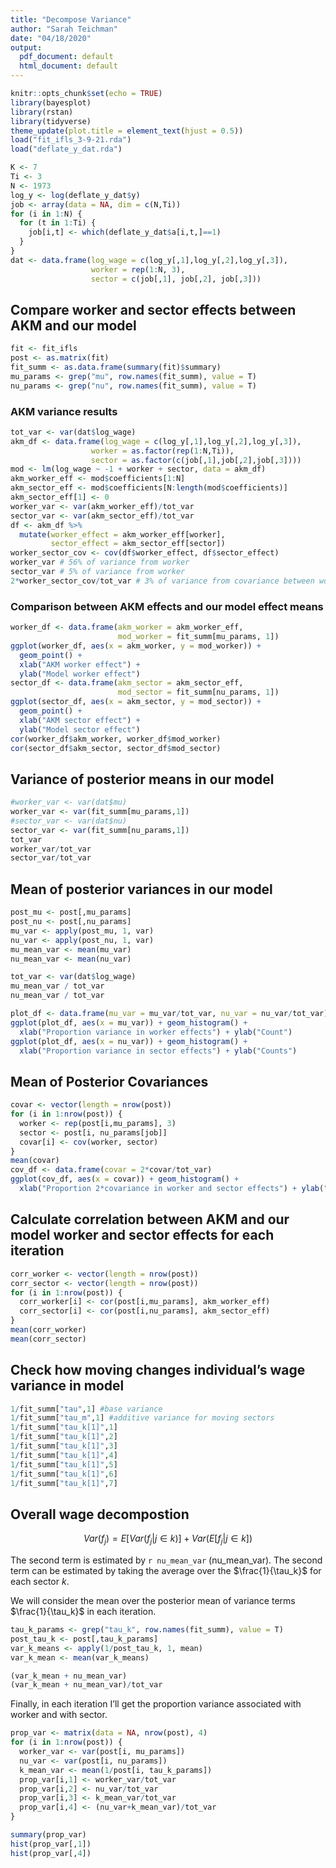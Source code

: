 ```yaml
---
title: "Decompose Variance"
author: "Sarah Teichman"
date: "04/18/2020"
output:
  pdf_document: default
  html_document: default
---
```


```r
knitr::opts_chunk$set(echo = TRUE)
library(bayesplot)
library(rstan)
library(tidyverse)
theme_update(plot.title = element_text(hjust = 0.5))
load("fit_ifls_3-9-21.rda")
load("deflate_y_dat.rda")
```

```r
K <- 7
Ti <- 3
N <- 1973
log_y <- log(deflate_y_dat$y)
job <- array(data = NA, dim = c(N,Ti))
for (i in 1:N) {
  for (t in 1:Ti) {
    job[i,t] <- which(deflate_y_dat$a[i,t,]==1)
  }
}
dat <- data.frame(log_wage = c(log_y[,1],log_y[,2],log_y[,3]),
                  worker = rep(1:N, 3),
                  sector = c(job[,1], job[,2], job[,3]))
```

## Compare worker and sector effects between AKM and our model 

```r
fit <- fit_ifls
post <- as.matrix(fit)
fit_summ <- as.data.frame(summary(fit)$summary)
mu_params <- grep("mu", row.names(fit_summ), value = T)
nu_params <- grep("nu", row.names(fit_summ), value = T)
```

### AKM variance results 

```r
tot_var <- var(dat$log_wage)
akm_df <- data.frame(log_wage = c(log_y[,1],log_y[,2],log_y[,3]),
                  worker = as.factor(rep(1:N,Ti)),
                  sector = as.factor(c(job[,1],job[,2],job[,3])))
mod <- lm(log_wage ~ -1 + worker + sector, data = akm_df)
akm_worker_eff <- mod$coefficients[1:N]
akm_sector_eff <- mod$coefficients[N:length(mod$coefficients)]
akm_sector_eff[1] <- 0 
worker_var <- var(akm_worker_eff)/tot_var
sector_var <- var(akm_sector_eff)/tot_var
df <- akm_df %>%
  mutate(worker_effect = akm_worker_eff[worker],
         sector_effect = akm_sector_eff[sector])
worker_sector_cov <- cov(df$worker_effect, df$sector_effect)
worker_var # 56% of variance from worker
sector_var # 5% of variance from worker
2*worker_sector_cov/tot_var # 3% of variance from covariance between worker and sector 
```

### Comparison between AKM effects and our model effect means

```r
worker_df <- data.frame(akm_worker = akm_worker_eff,
                        mod_worker = fit_summ[mu_params, 1])
ggplot(worker_df, aes(x = akm_worker, y = mod_worker)) +
  geom_point() + 
  xlab("AKM worker effect") + 
  ylab("Model worker effect")
sector_df <- data.frame(akm_sector = akm_sector_eff,
                        mod_sector = fit_summ[nu_params, 1])
ggplot(sector_df, aes(x = akm_sector, y = mod_sector)) +
  geom_point() + 
  xlab("AKM sector effect") + 
  ylab("Model sector effect")
cor(worker_df$akm_worker, worker_df$mod_worker)
cor(sector_df$akm_sector, sector_df$mod_sector)
```

## Variance of posterior means in our model

```r
#worker_var <- var(dat$mu)
worker_var <- var(fit_summ[mu_params,1])
#sector_var <- var(dat$nu)
sector_var <- var(fit_summ[nu_params,1])
tot_var
worker_var/tot_var
sector_var/tot_var
```

## Mean of posterior variances in our model 

```r
post_mu <- post[,mu_params]
post_nu <- post[,nu_params]
mu_var <- apply(post_mu, 1, var)
nu_var <- apply(post_nu, 1, var)
mu_mean_var <- mean(mu_var)
nu_mean_var <- mean(nu_var)
```

```r
tot_var <- var(dat$log_wage)
mu_mean_var / tot_var
nu_mean_var / tot_var 
```

```r
plot_df <- data.frame(mu_var = mu_var/tot_var, nu_var = nu_var/tot_var) 
ggplot(plot_df, aes(x = mu_var)) + geom_histogram() +
  xlab("Proportion variance in worker effects") + ylab("Count")
ggplot(plot_df, aes(x = nu_var)) + geom_histogram() +
  xlab("Proportion variance in sector effects") + ylab("Counts")
```

## Mean of Posterior Covariances

```r
covar <- vector(length = nrow(post))
for (i in 1:nrow(post)) {
  worker <- rep(post[i,mu_params], 3)
  sector <- post[i, nu_params[job]]
  covar[i] <- cov(worker, sector)
}
mean(covar)
cov_df <- data.frame(covar = 2*covar/tot_var) 
ggplot(cov_df, aes(x = covar)) + geom_histogram() +
  xlab("Proportion 2*covariance in worker and sector effects") + ylab("Count")
```

## Calculate correlation between AKM and our model worker and sector effects for each iteration

```r
corr_worker <- vector(length = nrow(post))
corr_sector <- vector(length = nrow(post))
for (i in 1:nrow(post)) {
  corr_worker[i] <- cor(post[i,mu_params], akm_worker_eff)
  corr_sector[i] <- cor(post[i,nu_params], akm_sector_eff)
}
mean(corr_worker)
mean(corr_sector)
```

## Check how moving changes individual's wage variance in model

```r
1/fit_summ["tau",1] #base variance
1/fit_summ["tau_m",1] #additive variance for moving sectors 
1/fit_summ["tau_k[1]",1]
1/fit_summ["tau_k[1]",2]
1/fit_summ["tau_k[1]",3]
1/fit_summ["tau_k[1]",4]
1/fit_summ["tau_k[1]",5]
1/fit_summ["tau_k[1]",6]
1/fit_summ["tau_k[1]",7]
```

## Overall wage decompostion 

$$Var(f_j) = E[Var(f_j|j\in k)] + Var(E[f_j|j\in k])$$

The second term is estimated by `r nu_mean_var` (nu_mean_var). The second term can be estimated by taking the average over the $\frac{1}{\tau_k}$ for each sector $k$. 

We will consider the mean over the posterior mean of variance terms $\frac{1}{\tau_k}$ in each iteration. 

```r
tau_k_params <- grep("tau_k", row.names(fit_summ), value = T)
post_tau_k <- post[,tau_k_params]
var_k_means <- apply(1/post_tau_k, 1, mean)
var_k_mean <- mean(var_k_means)

(var_k_mean + nu_mean_var)
(var_k_mean + nu_mean_var)/tot_var

```

Finally, in each iteration I'll get the proportion variance associated with worker and with sector. 

```r
prop_var <- matrix(data = NA, nrow(post), 4) 
for (i in 1:nrow(post)) {
  worker_var <- var(post[i, mu_params])
  nu_var <- var(post[i, nu_params])
  k_mean_var <- mean(1/post[i, tau_k_params])
  prop_var[i,1] <- worker_var/tot_var
  prop_var[i,2] <- nu_var/tot_var
  prop_var[i,3] <- k_mean_var/tot_var
  prop_var[i,4] <- (nu_var+k_mean_var)/tot_var
}

summary(prop_var)
hist(prop_var[,1])
hist(prop_var[,4])
```